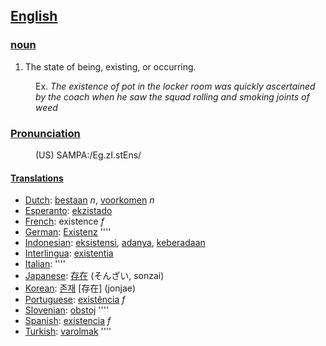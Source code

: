 ==[[English]]==
===[[noun]]===
# The state of being, existing, or occurring.
:Ex. ''The existence of pot in the locker room was quickly ascertained by the coach when he saw the squad rolling and smoking joints of weed''
===[[Pronunciation]]===
:(US) SAMPA:/Eg.zI.stEns/
==== [[Translation]]s ====
*[[Dutch]]: [[bestaan]] ''n'', [[voorkomen]] ''n''
*[[Esperanto]]: [[ekzistado]]
*[[French]]: existence ''f''
*[[German]]: [[Existenz]] ''''
*[[Indonesian]]: [[eksistensi]], [[ada|adanya]], [[ada|keberadaan]]
*[[Interlingua]]: [[existentia]]
*[[Italian]]: [[]] ''''
*[[Japanese]]: [[存在]] (そんざい, sonzai)
*[[Korean]]: [[존재]] [存在] (jonjae)
*[[Portuguese]]: [[existência]] ''f''
*[[Slovenian]]: [[obstoj]] ''''
*[[Spanish]]: [[existencia]] ''f''
*[[Turkish]]: [[varolmak]] ''''